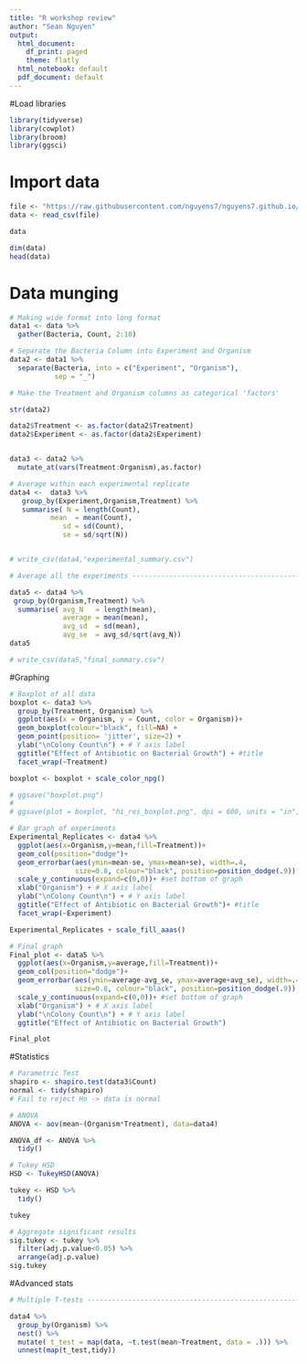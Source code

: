 ```yaml
---
title: "R workshop review"
author: "Sean Nguyen"
output:
  html_document:
    df_print: paged
    theme: flatly
  html_notebook: default
  pdf_document: default
---
```



#Load libraries
```r
library(tidyverse)
library(cowplot)
library(broom)
library(ggsci)
```
# Import data
```r
file <- "https://raw.githubusercontent.com/nguyens7/nguyens7.github.io/master/data/Antibiotics.csv"
data <- read_csv(file)

data  

dim(data)
head(data)
```



# Data munging
```r

# Making wide format into long format
data1 <- data %>% 
  gather(Bacteria, Count, 2:10)

# Separate the Bacteria Column into Experiment and Organism
data2 <- data1 %>% 
  separate(Bacteria, into = c("Experiment", "Organism"),
           sep = "_")

# Make the Treatment and Organism columns as categorical 'factors'

str(data2)

data2$Treatment <- as.factor(data2$Treatment)
data2$Experiment <- as.factor(data2$Experiment)


data3 <- data2 %>% 
  mutate_at(vars(Treatment:Organism),as.factor)

# Average within each experimental replicate
data4 <-  data3 %>% 
   group_by(Experiment,Organism,Treatment) %>% 
   summarise( N = length(Count),
          mean  = mean(Count),
             sd = sd(Count),
             se = sd/sqrt(N))


# write_csv(data4,"experimental_summary.csv")
```



```r
# Average all the experiments ---------------------------------------------

data5 <- data4 %>% 
 group_by(Organism,Treatment) %>% 
  summarise( avg_N   = length(mean),
             average = mean(mean),
             avg_sd  = sd(mean),
             avg_se  = avg_sd/sqrt(avg_N))
data5  

# write_csv(data5,"final_summary.csv")
```


#Graphing 


```r
# Boxplot of all data 
boxplot <- data3 %>% 
  group_by(Treatment, Organism) %>% 
  ggplot(aes(x = Organism, y = Count, color = Organism))+
  geom_boxplot(colour="black", fill=NA) + 
  geom_point(position= 'jitter', size=2) +
  ylab("\nColony Count\n") + # Y axis label
  ggtitle("Effect of Antibiotic on Bacterial Growth") + #title
  facet_wrap(~Treatment)

boxplot <- boxplot + scale_color_npg()

# ggsave("boxplot.png")
# 
# ggsave(plot = boxplot, "hi_res_boxplot.png", dpi = 600, units = "in", height = 4, width = 6)
```




```r

# Bar graph of experiments
Experimental_Replicates <- data4 %>% 
  ggplot(aes(x=Organism,y=mean,fill=Treatment))+
  geom_col(position="dodge")+
  geom_errorbar(aes(ymin=mean-se, ymax=mean+se), width=.4, 
                size=0.8, colour="black", position=position_dodge(.9)) + #error bars
  scale_y_continuous(expand=c(0,0))+ #set bottom of graph
  xlab("Organism") + # X axis label
  ylab("\nColony Count\n") + # Y axis label
  ggtitle("Effect of Antibiotic on Bacterial Growth")+ #title
  facet_wrap(~Experiment)

Experimental_Replicates + scale_fill_aaas()
```

```r
# Final graph
Final_plot <- data5 %>% 
  ggplot(aes(x=Organism,y=average,fill=Treatment))+
  geom_col(position="dodge")+
  geom_errorbar(aes(ymin=average-avg_se, ymax=average+avg_se), width=.4, 
                size=0.8, colour="black", position=position_dodge(.9)) + #error bars
  scale_y_continuous(expand=c(0,0))+ #set bottom of graph
  xlab("Organism") + # X axis label
  ylab("\nColony Count\n") + # Y axis label
  ggtitle("Effect of Antibiotic on Bacterial Growth")

Final_plot
```

#Statistics
```r
# Parametric Test
shapiro <- shapiro.test(data3$Count)
normal <- tidy(shapiro)
# Fail to reject Ho -> data is normal
```


```r
# ANOVA
ANOVA <- aov(mean~(Organism*Treatment), data=data4)

ANOVA_df <- ANOVA %>% 
  tidy()
```

```r
# Tukey HSD
HSD <- TukeyHSD(ANOVA)

tukey <- HSD %>% 
  tidy()

tukey
```


```r
# Aggregate significant results
sig.tukey <- tukey %>% 
  filter(adj.p.value<0.05) %>% 
  arrange(adj.p.value)
sig.tukey
```

#Advanced stats
```r

# Multiple T-tests --------------------------------------------------------

data4 %>% 
  group_by(Organism) %>% 
  nest() %>% 
  mutate( t_test = map(data, ~t.test(mean~Treatment, data = .))) %>% 
  unnest(map(t_test,tidy))
```









